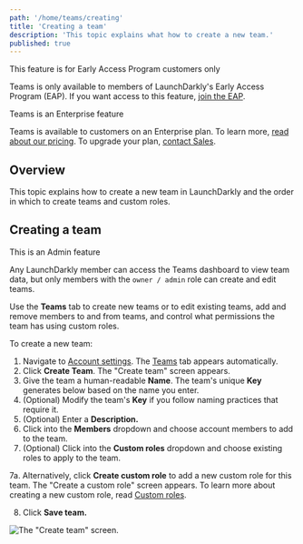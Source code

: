 ```yaml
---
path: '/home/teams/creating'
title: 'Creating a team'
description: 'This topic explains what how to create a new team.'
published: true
---
```


<Callout intent="info">
  <CalloutTitle>This feature is for Early Access Program customers only</CalloutTitle>
  <CalloutDescription>

Teams is only available to members of LaunchDarkly's Early Access Program (EAP). If you want access to this feature, [join the EAP](https://docs.google.com/forms/d/e/1FAIpQLScJ5qCC_RZTW9pPSXVZk9HaKzpltNAeoQb2t6gh7dLicwQWQQ/viewform).

  </CalloutDescription>
</Callout>

<Callout intent="primary">
  <CalloutTitle>Teams is an Enterprise feature</CalloutTitle>
  <CalloutDescription>

Teams is available to customers on an Enterprise plan. To learn more, [read about our pricing](https://launchdarkly.com/pricing/). To upgrade your plan, [contact Sales](https://launchdarkly.com/contact-sales/).

  </CalloutDescription>
</Callout>

## Overview

This topic explains how to create a new team in LaunchDarkly and the order in which to create teams and custom roles.

## Creating a team

<Callout intent="alert">
  <CalloutTitle>This is an Admin feature</CalloutTitle>
  <CalloutDescription>

Any LaunchDarkly member can access the Teams dashboard to view team data, but only members with the `owner / admin` role can create and edit teams.

  </CalloutDescription>
</Callout>

Use the **Teams** tab to create new teams or to edit existing teams, add and remove members to and from teams, and control what permissions the team has using custom roles.

To create a new team:

1. Navigate to [Account settings](https://app.launchdarkly.com/settings). The [Teams](https://app.launchdarkly.com/settings/teams) tab appears automatically.
2. Click **Create Team**. The "Create team" screen appears.
3. Give the team a human-readable **Name**. The team's unique **Key** generates below based on the name you enter.
4. (Optional) Modify the team's **Key** if you follow naming practices that require it.
5. (Optional) Enter a **Description.**
6. Click into the **Members** dropdown and choose account members to add to the team.
7. (Optional) Click into the **Custom roles** dropdown and choose existing roles to apply to the team.

 7a. Alternatively, click **Create custom role** to add a new custom role for this team. The "Create a custom role" screen appears. To learn more about creating a new custom role, read [Custom roles](/home/members/custom-roles).

8. Click **Save team.**

![The "Create team" screen.](../../images/teams-create.png)